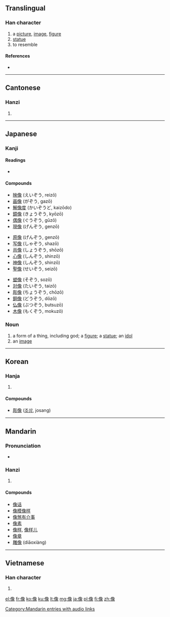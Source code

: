 {{also|象}}
==Translingual==

===Han character===
{{Han char|rn=9|rad=人|as=12|sn=13|snj=14|four=2723<sub>2</sub>|canj=人弓日人 (ONAO)}}

# a [[picture]], [[image]], [[figure]]
# [[statue]]
# to resemble

====References====
* {{Han ref|kx=0116.080|dkj=01084|dj=0247.200|hdz=10213.030|uh=50CF|ud=20687|bh=B9B3|bd=47539}}

----

==Cantonese==

===Hanzi===
{{yue-hanzi|jyut=|y=jeung6}}

# {{defn|Cantonese|sort=人12}}

----

==Japanese==

===Kanji===
{{ja-kanji|grade=5|rs=人12}}

====Readings====
* {{ja-readings|on=[[ぞう]] (zō), [[しょう]] (shō)|kun=[[かたち]] (katachi), [[かたどる]] (katadoru)}}

====Compounds====
{{top3}}
* [[映像]] (えいぞう, reizō)
* [[画像]] (がぞう, gazō)
* [[解像度]] (かいぞうど, kaizōdo)
* [[鏡像]] (きょうぞう, kyōzō)
* [[偶像]] (ぐうぞう, gūzō)
* [[現像]] (げんぞう, genzō)
{{mid3}}
* [[原像]] (げんぞう, genzō)
* [[写像]] (しゃぞう, shazō)
* [[肖像]] (しょうぞう, shōzō)
* [[心像]] (しんぞう, shinzō)
* [[神像]] (しんぞう, shinzō)
* [[聖像]] (せいぞう, seizō)
{{mid3}}
* [[塑像]] (そぞう, sozō)
* [[対像]] (たいぞう, taizō)
* [[彫像]] (ちょうぞう, chōzō)
* [[銅像]] (どうぞう, dōzō)
* [[仏像]] (ぶつぞう, butsuzō)
* [[木像]] (もくぞう, mokuzō)
{{bottom}}

===Noun===
{{ja-noun|k|hira=ぞう|rom=zō|hidx=そう'}}

# a form of a thing, including god; a [[figure]]; a [[statue]]; an [[idol]]
# an [[image]]

----

==Korean==

===Hanja===
{{ko-hanja|hangeul=상|eumhun= 형상|rv=sang|mr=sang|y=sang}}

# {{defn|Korean|sort=人12}}

====Compounds====
* [[彫像]] ([[조상]], josang)

----

==Mandarin==

===Pronunciation===
* {{audio|zh-xiàng.ogg|audio}}

===Hanzi===
{{cmn-hanzi|pin=[[xiàng]] ([[xiang4]])|wg=hsiang<sup>4</sup>}}

# {{defn|Mandarin|sort=人12}}

====Compounds====
* [[像话]]
* [[像模像样]]
* [[像煞有介事]]
* [[像素]]
* [[像样]], [[像样儿]]
* [[像章]]
* [[雕像]] (diāoxiàng)

[[Category:Mandarin entries with audio links]]

----

==Vietnamese==

===Han character===
{{vi-hantu|[[tượng]]|rs=人12}}

# {{defn|Vietnamese|sort=人12}}

[[el:像]]
[[fr:像]]
[[ko:像]]
[[ku:像]]
[[lt:像]]
[[mg:像]]
[[ja:像]]
[[pl:像]]
[[fi:像]]
[[zh:像]]